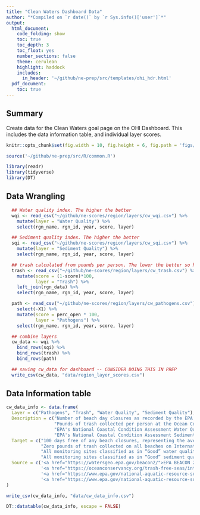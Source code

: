 ```yaml
---
title: "Clean Waters Dashboard Data"
author: "*Compiled on `r date()` by `r Sys.info()['user']`*"
output: 
  html_document:
    code_folding: show
    toc: true
    toc_depth: 3
    toc_float: yes
    number_sections: false
    theme: cerulean
    highlight: haddock
    includes: 
      in_header: '~/github/ne-prep/src/templates/ohi_hdr.html'
  pdf_document:
    toc: true
---
```


## Summary

Create data for the Clean Waters goal page on the OHI Dashboard. This includes the data information table, and individual layer scores.

```r

knitr::opts_chunk$set(fig.width = 10, fig.height = 6, fig.path = 'figs/', message = FALSE, warning = FALSE)

source('~/github/ne-prep/src/R/common.R')

library(readr)
library(tidyverse)
library(DT)
```

## Data Wrangling

```r

  ## Water quality index. The higher the better
  wqi <- read_csv("~/github/ne-scores/region/layers/cw_wqi.csv") %>%
    mutate(layer = "Water Quality") %>%
    select(rgn_name, rgn_id, year, score, layer)

  ## Sediment quality index. The higher the better
  sqi <- read_csv("~/github/ne-scores/region/layers/cw_sqi.csv") %>%
    mutate(layer = "Sediment Quality") %>%
    select(rgn_name, rgn_id, year, score, layer)

  ## trash calculated from pounds per person. The lower the better so here I inverse the values.
  trash <- read_csv("~/github/ne-scores/region/layers/cw_trash.csv") %>%
    mutate(score = (1-score)*100,
           layer = "Trash") %>%
    left_join(rgn_data) %>%
    select(rgn_name, rgn_id, year, score, layer)

  path <- read_csv("~/github/ne-scores/region/layers/cw_pathogens.csv") %>%
    select(-X1) %>%
    mutate(score = perc_open * 100,
           layer = "Pathogens") %>%
    select(rgn_name, rgn_id, year, score, layer)

  ## combine layers
  cw_data <- wqi %>%
    bind_rows(sqi) %>%
    bind_rows(trash) %>%
    bind_rows(path)

  ## saving cw_data for dashboard -- CONSIDER DOING THIS IN PREP
  write_csv(cw_data, "data/region_layer_scores.csv")
```

## Data Information table

```r
cw_data_info <- data.frame(
  Layer = c("Pathogens", "Trash", "Water Quality", "Sediment Quality"),
  Description = c("Number of beach day closures as recorded by the EPA Beach Closure Data",
                  "Pounds of trash collected per person at the Ocean Conservancy’s International coastal cleanup day data",
                  "EPA's National Coastal Condition Assessment Water Quality Index status classifications",
                  "EPA's National Coastal Condition Assessment Sediment Quality Index status classifications"),
  Target = c("100 days free of any beach closures, representing the average length of the swimming season for the region",
             "Zero pounds of trash collected on all beaches on International Coastal Cleanup Day",
             "All monitoring sites classified as in “Good” water quality condition",
             "All monitoring sites classified as in “Good” sediment quality condition"),
  Source = c('<a href="https://watersgeo.epa.gov/beacon2/">EPA BEACON 2.0</a>',
             '<a href="https://oceanconservancy.org/trash-free-seas/international-coastal-cleanup/annual-data-release/">Ocean Conservancy</a>',
             '<a href="https://www.epa.gov/national-aquatic-resource-surveys/ncca">EPA National Coastal Condition Assessment</a>',
             '<a href="https://www.epa.gov/national-aquatic-resource-surveys/ncca">EPA National Coastal Condition Assessment</a>')
)

write_csv(cw_data_info, "data/cw_data_info.csv")

DT::datatable(cw_data_info, escape = FALSE)
```






